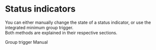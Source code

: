 
# Status indicators

You can either manually change the state of a status indicator, or use the integrated minimum group trigger.  
Both methods are explained in their respective sections.

<div className="flex gap-2 mt-4">
    <Link href="./status-indicators/group-trigger" className="bg-gray-700 p-2 rounded-md w-fit text-white font-medium hover:bg-gray-600 transition-colors">Group trigger</Link>
    <Link href="./status-indicators/manual" className="bg-gray-700 p-2 rounded-md w-fit text-white font-medium hover:bg-gray-600 transition-colors">Manual</Link>
</div>

